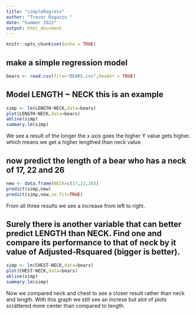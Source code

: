 ```yaml
---
title: "simpleRegress"
author: "Trevor Ragazzo "
date: "Summer 2022"
output: html_document
---
```


```r
knitr::opts_chunk$set(echo = TRUE)
```

## make a simple regression model

```r
bears <- read.csv(file="BEARS.csv",header = TRUE)
```

## Model LENGTH ~ NECK  this is an example  

```r
simp <- lm(LENGTH~NECK,data=bears)
plot(LENGTH~NECK,data=bears)
abline(simp)
summary.lm(simp)
```

We see a result of the longer the x axis goes the higher Y value gets higher. which means we get a higher lengthed than neck value 

## now predict the length of a bear who has a neck of 17, 22 and 26


```r
new <- data.frame(NECK=c(17,22,26))
predict(simp,new)
predict(simp,new,se.fit=TRUE)
```

From all three results we see a increase from left to right. 


## Surely there is another variable that can better predict LENGTH than NECK. Find one and compare its performance to that of neck by it value of Adjusted-Rsquared (bigger is better).

```r
simp <- lm(CHEST~NECK,data=bears)
plot(CHEST~NECK,data=bears)
abline(simp)
summary.lm(simp)
```

Now we compared neck and chest to see a closer result rather than neck and length. With this graph we still see an increse but alot of plots scrattered more center than compared to length. 


